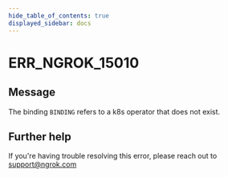 ```yaml
---
hide_table_of_contents: true
displayed_sidebar: docs
---
```



# ERR_NGROK_15010

## Message

The binding `BINDING` refers to a k8s operator that does not exist.

<ErrorDetails error="err_ngrok_15010" />

## Further help

If you're having trouble resolving this error, please reach out to [support@ngrok.com](mailto:support@ngrok.com?subject=Help%20with%20ERR_NGROK_15010)
